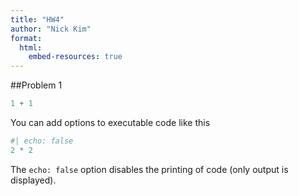 ```yaml
---
title: "HW4"
author: "Nick Kim"
format:
  html:
    embed-resources: true
---
```


##Problem 1 

```r
1 + 1
```

You can add options to executable code like this 

```r
#| echo: false
2 * 2
```

The `echo: false` option disables the printing of code (only output is displayed).
